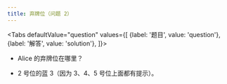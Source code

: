 ```yaml
---
title: 弃牌位（问题 2）
---
```



<BeginnersGuideProgress id="chop-question-2" />

<Tabs
  defaultValue="question"
  values={[
    {label: '题目', value: 'question'},
    {label: '解答', value: 'solution'},
  ]}>
<TabItem value="question">

- Alice 的弃牌位在哪里？

</TabItem>
<TabItem value="solution">

- 2 号位的蓝 3（因为 3、4、5 号位上面都有提示）。

</TabItem>
</Tabs>

<ChopQuestion2 />
